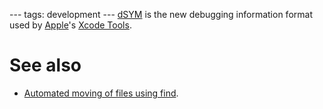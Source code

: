 ---
tags: development
---
[[dSYM]] is the new debugging information format used by [[Apple]]'s [[Xcode Tools]].

= See also =

* [[Automated moving of files using find]].
